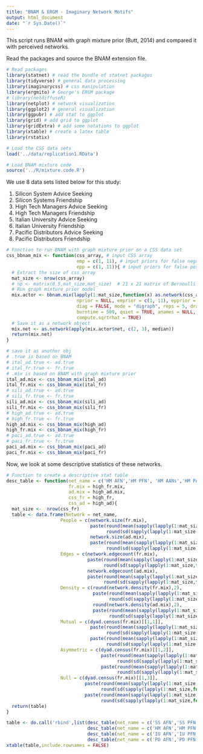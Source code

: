 ```yaml
---
title: "BNAM & ERGM - Imaginary Network Motifs"
output: html_document
date: "`r Sys.Date()`"
---
```


This script runs BNAM with graph mixture prior (Butt, 2014) and compared it with perceived networks.

Read the packages and source the BNAM extension file.

```r
# Read packages
library(statnet) # read the bundle of statnet packages
library(tidyverse) # general data processing
library(imaginarycss) # css manipulation
library(ergmito) # George's ERGM package
# library(netdiffuseR)
library(netplot) # network visualization
library(ggplot2) # general visualization
library(ggpubr) # add stat to ggplot
library(grid) # add grid to ggplot
library(gridExtra) # add some notations to ggplot
library(xtable) # create a latex table
library(rstatix)

# Load the CSS data sets
load('../data/replication1.RData')

# Load BNAM mixture code
source('../R/mixture.code.R')
```

We use 8 data sets listed below for this study:

1. Silicon System Advice Seeking
2. Silicon Systems Friendship
3. High Tech Managers Advice Seeking
4. High Tech Managers Friendship
5. Italian University Advice Seeking
6. Italian University Friendship
7. Pacific Distributors Advice Seeking
8. Pacific Distributors Friendship

```r
# Function to run BNAM with graph mixture prior on a CSS data set
css_bbnam_mix <- function(css_array, # input CSS array
                          emp = c(1, 11), # input priors for false negatives
                          epp = c(1, 11)){ # input priors for false positives
  # Extract the size of css_array
  mat_size <- nrow(css_array)
  # np <- matrix(0.5,mat_size,mat_size)  # 21 x 21 matrix of Bernoulli parameters (since n=21)
  # Run graph mixture prior model
  mix.actor <- bbnam.mix(lapply(1:mat_size,function(x) as.network(css_array[x,,])),
                          nprior = NULL, emprior = c(1, 11), epprior = c(1, 11), 
                          diag = FALSE, mode = "digraph", reps = 5, draws = 1500, 
                          burntime = 500, quiet = TRUE, anames = NULL, onames = NULL, 
                          compute.sqrtrhat = TRUE)
  # Save it as a network object
  mix.net <- as.network(apply(mix.actor$net, c(2, 3), median))
  return(mix.net)
}

# save it as another obj
# .true is based on BNAM 
# ital_ad.true <- ad.true 
# ital_fr.true <- fr.true
# .mix is based on BNAM with graph mixture prior
ital_ad.mix <- css_bbnam_mix(ital_ad)
ital_fr.mix <- css_bbnam_mix(ital_fr)
# sili_ad.true <- ad.true
# sili_fr.true <- fr.true
sili_ad.mix <- css_bbnam_mix(sili_ad)
sili_fr.mix <- css_bbnam_mix(sili_fr)
# high_ad.true <- ad.true
# high_fr.true <- fr.true
high_ad.mix <- css_bbnam_mix(high_ad)
high_fr.mix <- css_bbnam_mix(high_fr)
# paci_ad.true <- ad.true
# paci_fr.true <- fr.true
paci_ad.mix <- css_bbnam_mix(paci_ad)
paci_fr.mix <- css_bbnam_mix(paci_fr)
```

Now, we look at some descriptive statistics of these networks.

```r
# Function to create a descriptive stat table
desc_table <- function(net_name = c('HM AFN','HM PFN', 'HM AANs','HM PANs'),
                       fr.mix = high_fr.mix,
                       ad.mix = high_ad.mix,
                       css_fr = high_fr,
                       css_ad = high_ad){
  mat_size <-  nrow(css_fr)
  table <- data.frame(Network = net_name,
                    People = c(network.size(fr.mix),
                               paste(round(mean(sapply(lapply(1:mat_size,function(x) as.network(css_fr[x,,])),network.size)),2),'\u00B1',
                                     round(sd(sapply(lapply(1:mat_size,function(x) as.network(css_fr[x,,])),network.size)),2)),
                               network.size(ad.mix),
                               paste(round(mean(sapply(lapply(1:mat_size,function(x) as.network(css_ad[x,,])),network.size)),2),'\u00B1',
                                     round(sd(sapply(lapply(1:mat_size,function(x) as.network(css_ad[x,,])),network.size)),2))),
                    Edges = c(network.edgecount(fr.mix),
                              paste(round(mean(sapply(lapply(1:mat_size,function(x) as.network(css_fr[x,,])),network.edgecount)),2),'\u00B1',
                                    round(sd(sapply(lapply(1:mat_size,function(x) as.network(css_fr[x,,])),network.edgecount)),2)),
                              network.edgecount(ad.mix),
                              paste(round(mean(sapply(lapply(1:mat_size,function(x) as.network(css_ad[x,,])),network.edgecount)),2),'\u00B1',
                                    round(sd(sapply(lapply(1:mat_size,function(x) as.network(css_ad[x,,])),network.edgecount)),2))),
                    Density = c(round(network.density(fr.mix),2),
                                paste(round(mean(sapply(lapply(1:mat_size,function(x) as.network(css_fr[x,,])),network.density)),2),'\u00B1',
                                      round(sd(sapply(lapply(1:mat_size,function(x) as.network(css_fr[x,,])),network.density)),2)),
                                round(network.density(ad.mix),2),
                                paste(round(mean(sapply(lapply(1:mat_size,function(x) as.network(css_ad[x,,])),network.density)),2),'\u00B1',
                                      round(sd(sapply(lapply(1:mat_size,function(x) as.network(css_ad[x,,])),network.density)),2))),
                    Mutual = c(dyad.census(fr.mix)[[1,1]],
                               paste(round(mean(sapply(lapply(1:mat_size,function(x) as.network(css_fr[x,,])), function(x) dyad.census(x)[[1,1]])),2),'\u00B1',
                                     round(sd(sapply(lapply(1:mat_size,function(x) as.network(css_fr[x,,])), function(x) dyad.census(x)[[1,1]])),2)),dyad.census(ad.mix)[[1,1]],
                               paste(round(mean(sapply(lapply(1:mat_size,function(x) as.network(css_ad[x,,])), function(x) dyad.census(x)[[1,1]])),2),'\u00B1',
                                     round(sd(sapply(lapply(1:mat_size,function(x) as.network(css_ad[x,,])), function(x) dyad.census(x)[[1,1]])),2))),
                    Asymmetric = c(dyad.census(fr.mix)[[1,2]],
                                   paste(round(mean(sapply(lapply(1:mat_size,function(x) as.network(css_fr[x,,])), function(x) dyad.census(x)[[1,2]])),2),'\u00B1',
                                         round(sd(sapply(lapply(1:mat_size,function(x) as.network(css_fr[x,,])), function(x) dyad.census(x)[[1,2]])),2)),dyad.census(ad.mix)[[1,2]],
                                   paste(round(mean(sapply(lapply(1:mat_size,function(x) as.network(css_ad[x,,])), function(x) dyad.census(x)[[1,2]])),2),'\u00B1',
                                         round(sd(sapply(lapply(1:mat_size,function(x) as.network(css_ad[x,,])), function(x) dyad.census(x)[[1,2]])),2))),
                    Null = c(dyad.census(fr.mix)[[1,3]],
                             paste(round(mean(sapply(lapply(1:mat_size,function(x) as.network(css_fr[x,,])), function(x) dyad.census(x)[[1,3]])),2),'\u00B1',
                                   round(sd(sapply(lapply(1:mat_size,function(x) as.network(css_fr[x,,])), function(x) dyad.census(x)[[1,3]])),2)),dyad.census(ad.mix)[[1,3]],
                             paste(round(mean(sapply(lapply(1:mat_size,function(x) as.network(css_ad[x,,])), function(x) dyad.census(x)[[1,3]])),2),'\u00B1',
                                   round(sd(sapply(lapply(1:mat_size,function(x) as.network(css_ad[x,,])), function(x) dyad.census(x)[[1,3]])),2))))
  return(table)
}

table <- do.call('rbind',list(desc_table(net_name = c('SS AFN','SS PFN', 'SS AANs','SS PANs'),sili_fr.mix,sili_ad.mix,sili_fr,sili_ad),
                              desc_table(net_name = c('HM AFN','HM PFN', 'HM AANs','HM PANs'),high_fr.mix,high_ad.mix,high_fr,high_ad),
                              desc_table(net_name = c('IU AFN','IU PFN', 'IU AANs','IU PANs'),ital_fr.mix,ital_ad.mix,ital_fr,ital_ad),
                              desc_table(net_name = c('PD AFN','PD PFN', 'PD AANs','PD PANs'),paci_fr.mix,paci_ad.mix,paci_fr,paci_ad)))
xtable(table,include.rownames = FALSE)
```

